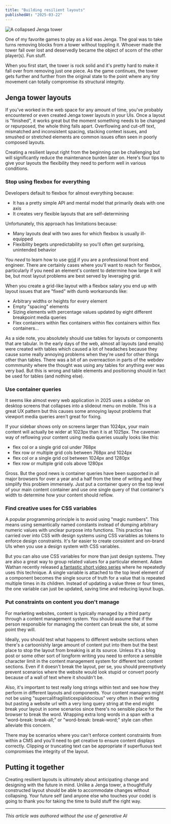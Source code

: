 ```yaml
---
title: "Building resilient layouts"
publishedAt: "2025-03-22"
---
```


![A collapsed Jenga tower](/blog-assets/jenga.jpg)

One of my favorite games to play as a kid was Jenga. The goal was to take turns removing blocks from a tower without toppling it. Whoever made the tower fall over lost and deservedly became the object of scorn of the other player(s). Fun stuff.

When you first start, the tower is rock solid and it's pretty hard to make it fall over from removing just one piece. As the game continues, the tower gets further and further from the original state to the point where any tiny movement can totally compromise its structural integrity.

## Jenga tower layouts

If you've worked in the web space for any amount of time, you've probably encountered or even created Jenga tower layouts in your UIs. Once a layout is "finished", it works great but the moment something needs to be changed or repurposed, the whole thing falls apart. Overflowing and cut-off text, mismatched and inconsistent spacing, stacking context issues, and smushed or stretched elements are common issues often seen in poorly composed layouts.

Creating a resilient layout right from the beginning can be challenging but will significantly reduce the maintenance burden later on. Here's four tips to give your layouts the flexibility they need to perform well in various conditions.

### Stop using flexbox for everything

Developers default to flexbox for almost everything because:

- It has a pretty simple API and mental model that primarily deals with one axis
- It creates very flexible layouts that are self-determining

Unfortunately, this approach has limitations because:

- Many layouts deal with two axes for which flexbox is usually ill-equipped
- Flexibility begets unpredictability so you'll often get surprising, unintended behavior

You _need_ to learn how to use [grid](https://developer.mozilla.org/en-US/docs/Web/CSS/CSS_grid_layout) if you are a professional front end engineer. There are certainly cases where you'll want to reach for flexbox, particularly if you need an element's content to determine how large it will be, but most layout problems are best served by leveraging grid.

When you create a grid-like layout with a flexbox salary you end up with layout issues that are "fixed" with dumb workarounds like:

- Arbitrary widths or heights for every element
- Empty "spacing" elements
- Sizing elements with percentage values updated by eight different breakpoint media queries
- Flex containers within flex containers within flex containers within flex containers...

As a side note, you absolutely should use tables for layouts or components that are tabular. In the early days of the web, almost all layouts (and emails) were created with tables which caused a lot of headaches because they cause some really annoying problems when they're used for other things other than tables. There was a bit of an overreaction in parts of the webdev commmunity where the thought was using any tables for anything ever was very bad. But this is wrong and table elements and positioning should in fact be used for tables (and nothing else).

### Use container queries

It seems like almost every web application in 2025 uses a sidebar on desktop screens that collapses into a slideout menu on mobile. This is a great UX pattern but this causes some annoying layout problems that viewport media queries aren't great for fixing.

If your sidebar shows only on screens larger than 1024px, your main content will actually be wider at 1023px than it is at 1025px. The caveman way of reflowing your content using media queries usually looks like this:

- flex col or a single grid col under 768px
- flex row or multiple grid cols between 768px and 1024px
- flex col or a single grid col between 1024px and 1280px
- flex row or multiple grid cols above 1280px

Gross. But the good news is container queries have been supported in all major browsers for over a year and a half from the time of writing and they simplify this problem immensely. Just put a container query on the top level of your main content container and use one single query of that container's width to determine how your content should reflow.

### Find creative uses for CSS variables

A popular programming principle is to avoid using "magic numbers". This means using semantically named constants instead of dumping arbitrary numeric values with unclear purpose into functions. This practice has carried over into CSS with design systems using CSS variables as tokens to enforce design constraints. It's far easier to create consistent and on-brand UIs when you use a design system with CSS variables.

But you can also use CSS variables for more than just design systems. They are also a great way to group related values for a particular element. Adam Wathan recently released [a fantastic short video series](https://tailwindcss.com/build-uis-that-dont-suck) where he repeatedly uses this technique. A single variable is attached to the top level element of a component becomes the single source of truth for a value that is repeated multiple times in its children. Instead of updating a value three or four times, the one variable can just be updated, saving time and reducing layout bugs.

### Put constraints on content you don't manage

For marketing websites, content is typically managed by a third party through a content management system. You should assume that if the person responsible for managing the content can break the site, at some point they will.

Ideally, you should test what happens to different website sections when there's a cartoonishly large amount of content put into them but the best place to stop the layout from breaking is at its source. Unless it's a blog post or some other sort of longform writing you need to enforce a sensible character limit in the content management system for different text content sections. Even if it doesn't break the layout, per se, you should preemptively prevent scenarios where the website would look stupid or convert poorly because of a wall of text where it shouldn't be.

Also, it's important to test really long strings within text and see how they perform in different layouts and components. Your content managers might not be using "supercalifragilisticexpialidocious" very often in their writing but pasting a website url with a very long query string at the end might break your layout in some scenarios since there's no sensible place for the browser to break the word. Wrapping extra long words in a span with a "word-break: break-all;" or "word-break: break-word;" style can often alleviate this concern.

There may be scenarios where you can't enforce content constraints from within a CMS and you'll need to get creative to ensure content displays correctly. Clipping or truncating text can be appropriate if superfluous text compromises the integrity of the layout.

## Putting it together

Creating resilient layouts is ultimately about anticipating change and designing with the future in mind. Unlike a Jenga tower, a thoughtfully constructed layout should be able to accommodate changes without collapsing. Your future self (and anyone else who touches your code) is going to thank you for taking the time to build stuff the right way.

---

_This article was authored without the use of generative AI_
